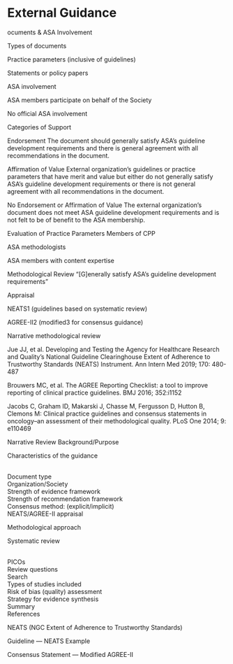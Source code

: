# External Guidance

ocuments & ASA Involvement

Types of documents

Practice parameters (inclusive of guidelines)

Statements or policy papers

ASA involvement

ASA members participate on behalf of the Society

No official ASA involvement

Categories of Support

Endorsement
The document should generally satisfy ASA’s guideline development requirements and there is general agreement with all recommendations in the document.
 
Affirmation of Value
External organization’s guidelines or practice parameters that have merit and value but either do not generally satisfy ASA’s guideline development requirements or there is not general agreement with all recommendations in the document.
 
No Endorsement or Affirmation of Value
The external organization’s document does not meet ASA guideline development requirements and is not felt to be of benefit to the ASA membership.

Evaluation of Practice Parameters
Members of CPP

ASA methodologists

ASA members with content expertise


Methodological Review
“[G]enerally satisfy ASA’s guideline development requirements”

Appraisal

   NEATS1 (guidelines based on systematic review)

   AGREE-II2 (modified3 for consensus guidance)

   Narrative methodological review

Jue JJ, et al. Developing and Testing the Agency for Healthcare Research and Quality’s National Guideline Clearinghouse Extent of Adherence to Trustworthy Standards (NEATS) Instrument. Ann Intern Med 2019; 170: 480-487

Brouwers MC, et al. The AGREE Reporting Checklist: a tool to improve reporting of clinical practice guidelines. BMJ 2016; 352:i1152

Jacobs C, Graham ID, Makarski J, Chasse M, Fergusson D, Hutton B, Clemons M: Clinical practice guidelines and consensus statements in oncology–an assessment of their methodological quality. PLoS One 2014; 9: e110469


Narrative Review
Background/Purpose

Characteristics of the guidance

<br/>Document type
<br/>Organization/Society
<br/>Strength of evidence framework
<br/>Strength of recommendation framework
<br/>Consensus method: (explicit/implicit)
<br/>NEATS/AGREE-II appraisal

Methodological approach

Systematic review

<br/>PICOs
<br/>Review questions
<br/>Search
<br/>Types of studies included
<br/>Risk of bias (quality) assessment
<br/>Strategy for evidence synthesis
<br/>Summary
<br/>References

NEATS (NGC Extent of Adherence to Trustworthy Standards)

Guideline — NEATS Example

Consensus Statement — Modified AGREE-II

